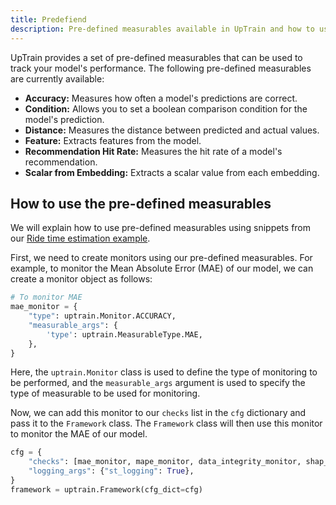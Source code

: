 ```yaml
---
title: Predefiend
description: Pre-defined measurables available in UpTrain and how to use them
---
```


UpTrain provides a set of pre-defined measurables that can be used to track your model's performance. The following pre-defined measurables are currently available:

- **Accuracy:** Measures how often a model's predictions are correct.
- **Condition:** Allows you to set a boolean comparison condition for the model's prediction.
- **Distance:** Measures the distance between predicted and actual values.
- **Feature:** Extracts features from the model.
- **Recommendation Hit Rate:** Measures the hit rate of a model's recommendation.
- **Scalar from Embedding:** Extracts a scalar value from each embedding.

## How to use the pre-defined measurables

We will explain how to use pre-defined measurables using snippets from our [Ride time estimation example](https://github.com/uptrain-ai/uptrain/blob/220d0c3df8316948b6e958323eb1f2efd31aff0a/examples/ride_time_estimation/run.ipynb).

First, we need to create monitors using our pre-defined measurables. For example, to monitor the Mean Absolute Error (MAE) of our model, we can create a monitor object as follows:

```python
# To monitor MAE
mae_monitor = {       
    "type": uptrain.Monitor.ACCURACY,
    "measurable_args": {
        'type': uptrain.MeasurableType.MAE,
    },
}
```

Here, the `uptrain.Monitor` class is used to define the type of monitoring to be performed, and the `measurable_args` argument is used to specify the type of measurable to be used for monitoring.

Now, we can add this monitor to our `checks` list in the `cfg` dictionary and pass it to the `Framework` class. The `Framework` class will then use this monitor to monitor the MAE of our model.

```python
cfg = {
    "checks": [mae_monitor, mape_monitor, data_integrity_monitor, shap_visual],
    "logging_args": {"st_logging": True},
}
framework = uptrain.Framework(cfg_dict=cfg)
```
